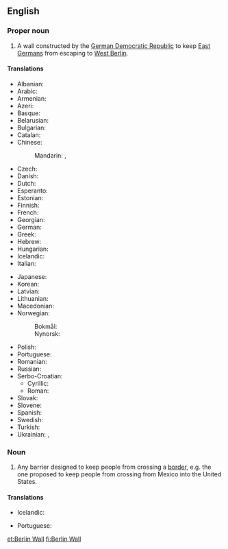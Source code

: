 ==English==
{{commonscat}}
{{wikipedia}}
{{wikiquote}}

===Proper noun===
{{en-proper noun|head=[[Berlin]] [[wall|Wall]]}}

# A wall constructed by the [[German Democratic Republic]] to keep [[East Germans]] from escaping to [[West Berlin]].

====Translations====
{{trans-top|Berlin Wall}}
* Albanian: {{t|sq|Muri i Berlinit|m}}
* Arabic: {{t|ar|جِدَار بَرْلِين|m}}
* Armenian: {{t|hy|Բեռլինի պատ|sc=Armn}}
* Azeri: {{t|az|Berlin divarı}}
* Basque: {{t|eu|Berlingo harresia}}
* Belarusian: {{t|be|Берлінская сцяна|f|sc=Cyrl}}
* Bulgarian: {{t|bg|Берлинска стена|f|sc=Cyrl}}
* Catalan: {{t|ca|Mur de Berlín|m}}
* Chinese:
*: Mandarin: {{t+|cmn|柏林圍牆|sc=Hani}}, {{t|cmn|柏林围墙|tr=Bólín Wéiqiáng|sc=Hani}}
* Czech: {{t|cs|Berlínská zeď|f}}
* Danish: {{t|da|Berlinmuren|c}}
* Dutch: {{t|nl|Berlijnse Muur|m}}
* Esperanto: {{t|eo|Berlina muro}}
* Estonian: {{t|et|Berliini müür}}
* Finnish: {{t|fi|Berliinin muuri}}
* French: {{t|fr|mur de Berlin|m}}
* Georgian: {{t|ka|ბერლინის კედელი|sc=Geor}}
* German: {{t+|de|Berliner Mauer}}
* Greek: {{t|el|Τείχος του Βερολίνου|n}}
* Hebrew: {{t|he|חוֹמַת בֶּרְלִין|f|tr=khomát Berlin|sc=Hebr}}
* Hungarian: {{t|hu|Berlini fal}}
* Icelandic: {{t|is|Berlínarmúrinn|m}}
* Italian: {{t|it|Muro di Berlino|m}}
{{trans-mid}}
* Japanese: {{t|ja|ベルリンの壁|tr=Berurin Kabe|sc=Jpan}}
* Korean: {{t|ko|베를린 장벽|sc=Kore}}
* Latvian: {{t|lv|Berlīnes mūris|m}}
* Lithuanian: {{t|lt|Berlyno siena|f}}
* Macedonian: {{t|mk|Берлински ѕид|m|sc=Cyrl}}
* Norwegian:
*: Bokmål: {{t|nb|Berlinmuren|m}}
*: Nynorsk: {{t|nn|Berlinmuren|m}}
* Polish: {{t|pl|Mur Berliński|m}}
* Portuguese: {{t|pt|Muro de Berlim|m}}
* Romanian: {{t|ro|Zidul Berlinului|m}}
* Russian: {{t|ru|Берли́нская стена́|f}}
* Serbo-Croatian: 
**Cyrillic: {{t|sh|Берлински зид|m}}
**Roman: {{t|sh|Berlinski zid|m}}
* Slovak: {{t|sk|Berlínsky mur|m}}
* Slovene: {{t|sl|Berlinski zid|m}}
* Spanish: {{t|es|muro de Berlín|m}}
* Swedish: {{t|sv|Berlinmuren|c}}
* Turkish: {{t|tr|Berlin Duvarı}}
* Ukrainian: {{t|uk|Берлі́нська стіна́|f|sc=Cyrl}}, {{t|uk|Берлінська стіна, Берлінський мур|m|alt=Берлінський мур|sc=Cyrl}}
{{trans-bottom}}

===Noun===
{{en-noun|head=[[Berlin]] [[wall|Wall]]}}

# {{label|en|politics}} Any barrier designed to keep people from crossing a [[border]], e.g. the one proposed to keep people from crossing from Mexico into the United States.

====Translations====
{{trans-top|barrier designed to keep people from crossing a border}}
* Icelandic: {{t|is|Berlínarmúrinn|m}}
{{trans-mid}}
* Portuguese: {{t|pt|muro de Berlim|m}}
{{trans-bottom}}

[[et:Berlin Wall]]
[[fi:Berlin Wall]]